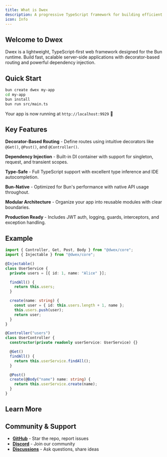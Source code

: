 ```yaml
---
title: What is Dwex
description: A progressive TypeScript framework for building efficient server-side applications on Bun runtime
icon: Info
---
```


## Welcome to Dwex

Dwex is a lightweight, TypeScript-first web framework designed for the Bun runtime. Build fast, scalable server-side applications with decorator-based routing and powerful dependency injection.

## Quick Start

```bash
bun create dwex my-app
cd my-app
bun install
bun run src/main.ts
```

Your app is now running at `http://localhost:9929` 🚀

## Key Features

**Decorator-Based Routing** - Define routes using intuitive decorators like `@Get()`, `@Post()`, and `@Controller()`.

**Dependency Injection** - Built-in DI container with support for singleton, request, and transient scopes.

**Type-Safe** - Full TypeScript support with excellent type inference and IDE autocompletion.

**Bun-Native** - Optimized for Bun's performance with native API usage throughout.

**Modular Architecture** - Organize your app into reusable modules with clear boundaries.

**Production Ready** - Includes JWT auth, logging, guards, interceptors, and exception handling.

## Example

```typescript
import { Controller, Get, Post, Body } from "@dwex/core";
import { Injectable } from "@dwex/core";

@Injectable()
class UserService {
  private users = [{ id: 1, name: "Alice" }];

  findAll() {
    return this.users;
  }

  create(name: string) {
    const user = { id: this.users.length + 1, name };
    this.users.push(user);
    return user;
  }
}

@Controller("users")
class UserController {
  constructor(private readonly userService: UserService) {}

  @Get()
  findAll() {
    return this.userService.findAll();
  }

  @Post()
  create(@Body("name") name: string) {
    return this.userService.create(name);
  }
}
```

## Learn More

<Cards>
  <Card
    title="Getting Started"
    href="/docs/getting-started/introduction"
    description="Install Dwex and create your first application"
  />
  <Card
    title="Overview"
    href="/docs/overview/modules"
    description="Learn about modules, controllers, and providers"
  />
  <Card
    title="Security"
    href="/docs/security/guards"
    description="Implement authentication and authorization"
  />
  <Card
    title="API Reference"
    href="/docs/api/decorators"
    description="Complete API documentation"
  />
</Cards>

## Community & Support

- **[GitHub](https://github.com/dwexjs/dwex)** - Star the repo, report issues
- **[Discord](https://discord.gg/3Jrma3xnTy)** - Join our community
- **[Discussions](https://github.com/dwexjs/dwex/discussions)** - Ask questions, share ideas
